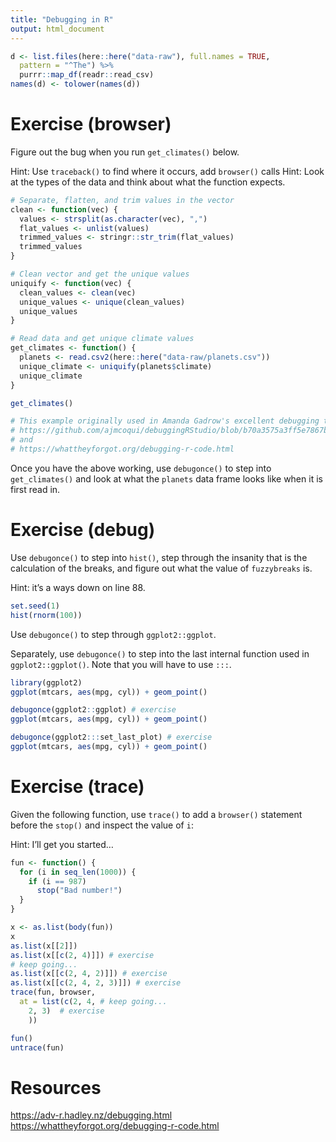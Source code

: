 ```yaml
---
title: "Debugging in R"
output: html_document
---
```


```r
d <- list.files(here::here("data-raw"), full.names = TRUE,
  pattern = "^The") %>% 
  purrr::map_df(readr::read_csv)
names(d) <- tolower(names(d))
```

# Exercise (browser)

Figure out the bug when you run `get_climates()` below.

Hint: Use `traceback()` to find where it occurs, add `browser()` calls
Hint: Look at the types of the data and think about what the function expects.

```r
# Separate, flatten, and trim values in the vector
clean <- function(vec) {
  values <- strsplit(as.character(vec), ",")
  flat_values <- unlist(values)
  trimmed_values <- stringr::str_trim(flat_values)
  trimmed_values
}

# Clean vector and get the unique values
uniquify <- function(vec) {
  clean_values <- clean(vec)
  unique_values <- unique(clean_values)
  unique_values
}

# Read data and get unique climate values
get_climates <- function() {
  planets <- read.csv2(here::here("data-raw/planets.csv"))
  unique_climate <- uniquify(planets$climate)
  unique_climate
}

get_climates()

# This example originally used in Amanda Gadrow's excellent debugging talk at rstudio::conf 2018,
# https://github.com/ajmcoqui/debuggingRStudio/blob/b70a3575a3ff5e7867b05fb5e84568abba426c4b/error_example.R
# and
# https://whattheyforgot.org/debugging-r-code.html
```

Once you have the above working, use `debugonce()` to step into `get_climates()` and look at what the `planets` data frame looks like when it is first read in.

# Exercise (debug)

Use `debugonce()` to step into `hist()`, step through the insanity that is the calculation of the breaks, and figure out what the value of `fuzzybreaks` is.

Hint: it's a ways down on line 88.

```r
set.seed(1)
hist(rnorm(100))
```

Use `debugonce()` to step through `ggplot2::ggplot`.

Separately, use `debugonce()` to step into the last internal function used in `ggplot2::ggplot()`. Note that you will have to use `:::`.

```r
library(ggplot2)
ggplot(mtcars, aes(mpg, cyl)) + geom_point()

debugonce(ggplot2::ggplot) # exercise
ggplot(mtcars, aes(mpg, cyl)) + geom_point()

debugonce(ggplot2:::set_last_plot) # exercise
ggplot(mtcars, aes(mpg, cyl)) + geom_point()
```

# Exercise (trace)

Given the following function, use `trace()` to add a `browser()` statement before the `stop()` and inspect the value of `i`:

Hint: I'll get you started...

```r
fun <- function() {
  for (i in seq_len(1000)) {
    if (i == 987)
      stop("Bad number!")
  }
}

x <- as.list(body(fun))
x
as.list(x[[2]])
as.list(x[[c(2, 4)]]) # exercise
# keep going...
as.list(x[[c(2, 4, 2)]]) # exercise
as.list(x[[c(2, 4, 2, 3)]]) # exercise
trace(fun, browser, 
  at = list(c(2, 4, # keep going...
    2, 3)  # exercise
    ))

fun()
untrace(fun)
```

# Resources

<https://adv-r.hadley.nz/debugging.html>
<https://whattheyforgot.org/debugging-r-code.html>
